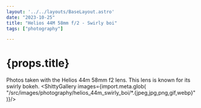 ```yaml
---
layout: '../../layouts/BaseLayout.astro'
date: "2023-10-25"
title: "Helios 44M 58mm f/2 - Swirly boi"
tags: ["photography"]

---
```




<DummyComponent />


# {props.title}

Photos taken with the Helios 44m 58mm f2 lens. This lens is known for its swirly bokeh.
<ShittyGallery images={import.meta.glob(
    "/src/images/photography/helios_44m_swirly_boi/*.{jpeg,jpg,png,gif,webp}"
)}/>
